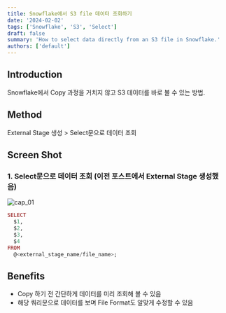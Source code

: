 ```yaml
---
title: Snowflake에서 S3 file 데이터 조회하기
date: '2024-02-02'
tags: ['Snowflake', 'S3', 'Select']
draft: false
summary: 'How to select data directly from an S3 file in Snowflake.'
authors: ['default']
---
```


## Introduction

Snowflake에서 Copy 과정을 거치지 않고 S3 데이터를 바로 볼 수 있는 방법.

## Method

External Stage 생성 > Select문으로 데이터 조회

## Screen Shot

### 1. Select문으로 데이터 조회 (이전 포스트에서 External Stage 생성했음)

![cap_01](https://github.com/bohemianmoon5/Mason_Blog/assets/65845572/a71dfe4a-f9f3-46d3-b667-2b2edc9e0fdd)

```ex
SELECT
  $1,
  $2,
  $3,
  $4
FROM
  @<external_stage_name/file_name>;
```

## Benefits

- Copy 하기 전 간단하게 데이터를 미리 조회해 볼 수 있음
- 해당 쿼리문으로 데이터를 보며 File Format도 알맞게 수정할 수 있음